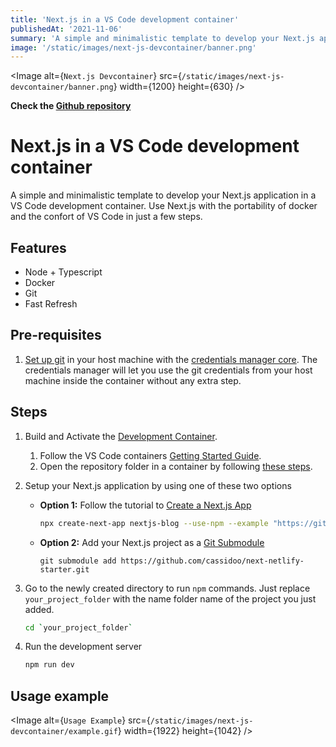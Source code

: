```yaml
---
title: 'Next.js in a VS Code development container'
publishedAt: '2021-11-06'
summary: 'A simple and minimalistic template to develop your Next.js application in a VS Code development container..'
image: '/static/images/next-js-devcontainer/banner.png'
---
```


<Image
  alt={`Next.js Devcontainer`}
  src={`/static/images/next-js-devcontainer/banner.png`}
  width={1200}
  height={630}
/>

**Check the [Github repository](https://github.com/FranciscoMoretti/nextjs-devcontainer)**

# Next.js in a VS Code development container
A simple and minimalistic template to develop your Next.js application in a VS Code development container.
Use Next.js with the portability of docker and the confort of VS Code in just a few steps.

## Features
- Node + Typescript
- Docker
- Git
- Fast Refresh


## Pre-requisites
1. [Set up git](https://git-scm.com/book/en/v2/Getting-Started-Installing-Git) in your host machine with the [credentials manager core](https://github.com/microsoft/Git-Credential-Manager-Core). The credentials manager will let you use the git credentials from your host machine inside the container without any extra step.

## Steps
1. Build and Activate the [Development Container](https://code.visualstudio.com/docs/remote/containers).
   1. Follow the VS Code containers [Getting Started Guide](https://code.visualstudio.com/docs/remote/containers#_getting-started).
   2. Open the repository folder in a container by following [these steps](https://code.visualstudio.com/docs/remote/containers#_quick-start-open-an-existing-folder-in-a-container).
2. Setup your Next.js application by using one of these two options
   - **Option 1:** Follow the tutorial to [Create a Next.js App](https://nextjs.org/learn/basics/create-nextjs-app)
      ```bash
      npx create-next-app nextjs-blog --use-npm --example "https://github.com/vercel/next-learn/tree/master/basics/learn-starter"
      ```
   - **Option 2:** Add your Next.js project as a [Git Submodule](https://git-scm.com/book/en/v2/Git-Tools-Submodules)
      ```
      git submodule add https://github.com/cassidoo/next-netlify-starter.git
      ```

3. Go to the newly created directory to run `npm` commands. Just replace `your_project_folder` with the name folder name of the project you just added.
   ```bash
   cd `your_project_folder`
   ```
4. Run the development server
   ```bash
   npm run dev
   ```

## Usage example
<Image
  alt={`Usage Example`}
  src={`/static/images/next-js-devcontainer/example.gif`}
  width={1922}
  height={1042}
/>